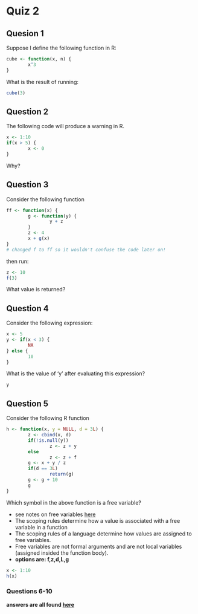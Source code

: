 Quiz 2
========================================================

Quesion 1
----------------------
Suppose I define the following function in R:
```r
cube <- function(x, n) {
        x^3
}

```

What is the result of running:
```r
cube(3)
```


Question 2
--------------------------
The following code will produce a warning in R.

```r
x <- 1:10
if(x > 5) {
        x <- 0
}
```
Why? 

Question 3
---------------------------
Consider the following function

```r
ff <- function(x) {
        g <- function(y) {
                y + z
        }
        z <- 4
        x + g(x)
}
# changed f to ff so it wouldn't confuse the code later on!
```

then run:
```r
z <- 10
f(3)
```
What value is returned?

Question 4
-------------------------
Consider the following expression:

```r
x <- 5
y <- if(x < 3) {
        NA
} else {
        10
}
```

What is the value of 'y' after evaluating this expression?
```r
y
```

Question 5
---------------------------------
Consider the following R function
```r
h <- function(x, y = NULL, d = 3L) {
        z <- cbind(x, d)
        if(!is.null(y))
                z <- z + y
        else
                z <- z + f
        g <- x + y / z
        if(d == 3L)
                return(g)
        g <- g + 10
        g
}
```

Which symbol in the above function is a free variable?
 
 * see notes on free variables [here](http://www.stat.berkeley.edu/~statcur/Workshop2/Presentations/functions.pdf)
 * The scoping rules determine how a value is associated with a free variable in a function
 * The scoping rules of a language determine how values are assigned to free variables. 
 * Free variables are not formal arguments and are not local variables (assigned insided the function body).
 * __options are: f,z,d,L,g__

```r
x <- 1:10
h(x)
```

### Questions 6-10

__answers are all found [here](http://www.stat.berkeley.edu/~statcur/Workshop2/Presentations/functions.pdf)__